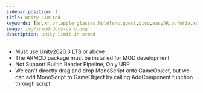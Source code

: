 ```yaml
---
sidebar_position: 1
title: Unity Limited
keywords: [ar,xr,vr,apple glasses,hololens,quest,pico,easyAR,vuforia,xrmod,mod,doc,metaverse,facebook,meta,unity]
image: img/xrmod-docs-card.png
description: unity limit in xrmod
---
```


- Must use Unity2020.3 LTS or above
- The ARMOD package must be installed for MOD development
- Not Support Builtin Render Pipeline, Only URP
- We can't directly drag and drop MonoScript onto GameObject, but we can add MonoScript to GameObject by calling AddComponent function through script